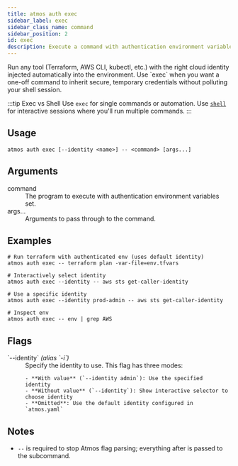 ```yaml
---
title: atmos auth exec
sidebar_label: exec
sidebar_class_name: command
sidebar_position: 2
id: exec
description: Execute a command with authentication environment variables set for the selected identity.
---
```


<Intro>
Run any tool (Terraform, AWS CLI, kubectl, etc.) with the right cloud identity injected automatically into the environment. Use `exec` when you want a one-off command to inherit secure, temporary credentials without polluting your shell session.
</Intro>

<Screengrab title="atmos auth exec --help" slug="atmos-auth-exec--help" />

:::tip Exec vs Shell
Use `exec` for single commands or automation. Use [`shell`](/cli/commands/auth/shell) for interactive sessions where you'll run multiple commands.
:::

## Usage

```shell
atmos auth exec [--identity <name>] -- <command> [args...]
```

## Arguments

<dl>
  <dt>command</dt>
  <dd>The program to execute with authentication environment variables set.</dd>

  <dt>args...</dt>
  <dd>Arguments to pass through to the command.</dd>
</dl>

## Examples

```shell
# Run terraform with authenticated env (uses default identity)
atmos auth exec -- terraform plan -var-file=env.tfvars

# Interactively select identity
atmos auth exec --identity -- aws sts get-caller-identity

# Use a specific identity
atmos auth exec --identity prod-admin -- aws sts get-caller-identity

# Inspect env
atmos auth exec -- env | grep AWS
```

## Flags

<dl>
  <dt>`--identity` <em>(alias `-i`)</em></dt>
  <dd>
    Specify the identity to use. This flag has three modes:

    - **With value** (`--identity admin`): Use the specified identity
    - **Without value** (`--identity`): Show interactive selector to choose identity
    - **Omitted**: Use the default identity configured in `atmos.yaml`
  </dd>
</dl>

## Notes

- `--` is required to stop Atmos flag parsing; everything after is passed to the subcommand.
